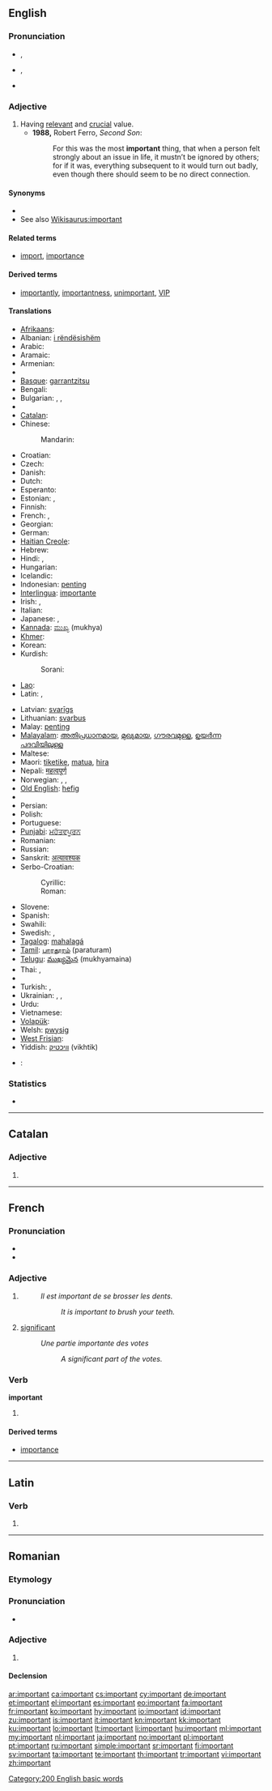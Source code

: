 ==English==

===Pronunciation===
* {{a|UK}} {{IPA|/ɪmˈpɔː.tənt/|/ɪmˈpɔː.tn̩t/}}, {{SAMPA|/Im"pO:t@nt/|2=/Im"pO:tn=t/}}
* {{a|US}} {{IPA|/ɪmˈpɔɹtənt/|/ɪmˈpɔɹʔn̩t/}}, {{SAMPA|/Im"pOrt@nt/|2=/Im"pOrtn=t/}}
* {{audio|en-us-important.ogg|Audio (US)}}

===Adjective===
{{en-adj}}

# Having [[relevant]] and [[crucial]] value.
#* '''1988,''' Robert Ferro, ''Second Son'':
#*: For this was the most '''important''' thing, that when a person felt strongly about an issue in life, it mustn’t be ignored by others; for if it was, everything subsequent to it would turn out badly, even though there should seem to be no direct connection.

====Synonyms====
* {{l|en|weighty}}
* See also [[Wikisaurus:important]]

====Related terms====
* [[import]], [[importance]]

====Derived terms====
* [[importantly]], [[importantness]], [[unimportant]], [[VIP]]

====Translations====
{{trans-top|having relevant and crucial value}}
* [[Afrikaans]]: {{t+|af|belangrik|xs=Afrikaans}}
* Albanian: [[i rëndësishëm]]
* Arabic: {{t|ar|مهم|tr=muhim}}
* Aramaic: {{tø|arc|חסינא|m|tr=ħasīna|sc=Hebr}}
* Armenian: {{t|hy|կարեւոր|tr=karewor|sc=Armn}}
* {{trreq|ban}}
* [[Basque]]: [[garrantzitsu]]
* Bengali: {{t|bn|গুরুত্বপূর্ণ|tr=guruttopurno|sc=Beng}}
* Bulgarian: {{t+|bg|важен|m|tr=važen}}, {{t+|bg|важна|f|tr=važna}}, {{t+|bg|важно|n|tr=važno}}
* {{trreq|my}}
* [[Catalan]]: {{t+|ca|important}}
* Chinese:
*: Mandarin: {{t-|cmn|重要|tr=zhòngyào|sc=Hani}}
* Croatian: {{t-|hr|važan}}
* Czech: {{t+|cs|důležitý|m}}
* Danish: {{t|da|vigtig}}
* Dutch: {{t+|nl|belangrijk}}
* Esperanto: {{t-|eo|grava|xs=Esperanto}}
* Estonian: {{t-|et|tähtis}}, {{t-|et|oluline}}
* Finnish: {{t+|fi|tärkeä}}
* French: {{t+|fr|important|m}}, {{t+|fr|importante|f}}
* Georgian: {{t-|ka|მნიშვნელოვანი|tr=mnišvnelovani|sc=Geor|xs=Georgian}}
* German: {{t+|de|wichtig}}
* [[Haitian Creole]]: {{tø|ht|enpòtan}}
* Hebrew: {{t-|he|חשוב|tr=khashúv}}
* Hindi: {{t|hi|महत्वपूर्ण|tr=mahatvapūrṇ|xs=Hindi}}, {{t|hi|अहम|tr=aham|sc=Deva}}
* Hungarian: {{t+|hu|fontos}}
* Icelandic: {{t+|is|mikilvægur|m}}
* Indonesian: [[penting]]
* [[Interlingua]]: [[importante]]
* Irish: {{t|ga|tábhachtach}}, {{t|ga|mórluachach}}
* Italian: {{t+|it|importante}}
* Japanese: {{t|ja|重要|tr=じゅうような, jūyō-na|alt=重要な}}, {{t|ja|大切|tr=たいせつな, taisetsu-na|alt=大切な}}
* [[Kannada]]: [[ಮುಖ್ಯ]] (mukhya)
* [[Khmer]]: {{t|km|សំខាន់|tr=somkən|sc=Khmr}}
* Korean: {{t|ko|중요한|tr=jungyohan|sc=Hang}}
* Kurdish:
*: Sorani: {{t|ku|گرنگ|tr=gring|sc=ku-Arab}}
* [[Lao]]: {{t-|lo|ສຳຄັນ|tr=sam-khan|sc=Laoo|xs=Lao}}
* Latin: {{t+|la|gravis}}, {{t|la|magnus}}
{{trans-mid}}
* Latvian: [[svarīgs]]
* Lithuanian: [[svarbus]]
* Malay: [[penting]]
* [[Malayalam]]: [[അതിപ്രധാനമായ]], [[മുഖ്യമായ]], [[ഗൗരവമുള്ള]], [[ഉയര്‍ന്ന പദവിയിലുള്ള]]
* Maltese: {{t-|mt|importanti|xs=Maltese}}
* Maori: [[tiketike]], [[matua]], [[hira]]
* Nepali: [[महत्वपूर्ण]]
* Norwegian: {{t|no|alvorlig}}, {{t|no|betydelig}}, {{t|no|viktig}}
* [[Old English]]: [[hefig]]
* {{trreq|or}}
* Persian: {{t|fa|مهم|tr=mohem||alt=مُهِمّ|sc=fa-Arab}}
* Polish: {{t|pl|ważny|m}}
* Portuguese: {{t+|pt|importante}}
* [[Punjabi]]: [[ਮਹੱਤਵਪੂਰਨ]]
* Romanian: {{t-|ro|important}}
* Russian: {{t+|ru|важный|tr=vážnyj}}
* Sanskrit: [[अत्यावश्यक]]
* Serbo-Croatian:
*: Cyrillic: {{t|sh|важан|sc=Cyrl}}
*: Roman: {{t|sh|važan}}
* Slovene: {{t-|sl|pomemben}}
* Spanish: {{t+|es|importante}}
* Swahili: {{t+|sw|maarufu|xs=Swahili}}
* Swedish: {{t+|sv|viktig}}, {{t+|sv|betydelsefull}}
* [[Tagalog]]: [[mahalagá]]
* [[Tamil]]: [[பாரதூரம்]] (paraturam)
* [[Telugu]]: [[ముఖ్యమైన]] (mukhyamaina)
* Thai: {{t|th|สำคัญ|tr=săm-kan}}, {{t|th|เอ้|tr=ây}}
* {{trreq|bo}}
* Turkish: {{t+|tr|önemli}}, {{t+|tr|mühim}}
* Ukrainian: {{t-|uk|важливий|tr=važlývyj|xs=Ukrainian}}, {{t-|uk|значний|tr=značnýj|xs=Ukrainian}}, {{t-|uk|важний|tr=važnýj|xs=Ukrainian}}
* Urdu: {{t|ur|اہم|tr=aham|sc=ur-Arab}}
* Vietnamese: {{t+|vi|quan trọng|xs=Vietnamese}}
* [[Volapük]]: {{t|vo|veütik}}
* Welsh: [[pwysig]]
* [[West Frisian]]: {{t-|fy|wichtich|xs=West Frisian}}
* Yiddish: [[וויכטיק]] (vikhtik)
{{trans-bottom}}

{{checktrans-top}}
* {{ttbc|bn}}: {{t|bn|দরকারী|tr=dorkārī|sc=Beng|xs=Bengali}}
{{trans-mid}}
{{trans-bottom}}

===Statistics===
* {{rank|glad|hair|ran|572|important|mine|wild|front}}

[[Category:200 English basic words]]

----

==Catalan==

===Adjective===
{{ca-adj|type=mf}}

# {{l|en|important}}

----

==French==

===Pronunciation===
* {{audio|Fr-important.ogg|audio}}
* {{IPA|/ɛ̃.pɔʁ.tɑ̃/|lang=fr}}

===Adjective===
{{fr-adj}}

# {{l|en|important}}
#: ''Il est important de se brosser les dents.''
#:: ''It is important to brush your teeth.''
# [[significant]]
#: ''Une partie importante des votes''
#:: ''A significant part of the votes.''

===Verb===
'''important'''

# {{present participle of|[[importer]]|lang=fr}}

====Derived terms====
* [[importance]]

----

==Latin==

===Verb===
{{la-verb-form|important}}

# {{conjugation of|importo|importō|3|p|pres|act|ind|lang=la}}

----

==Romanian==

===Etymology===
{{etyl|fr|ro}} {{term|important|lang=fr}}

===Pronunciation===
* {{IPA|[im.porˈtant]|lang=ro}}

===Adjective===
{{ro-adj|4}}

# {{l|en|important}}

====Declension====
{{ro-adj-4|mpl=importanți}}

[[ar:important]]
[[ca:important]]
[[cs:important]]
[[cy:important]]
[[de:important]]
[[et:important]]
[[el:important]]
[[es:important]]
[[eo:important]]
[[fa:important]]
[[fr:important]]
[[ko:important]]
[[hy:important]]
[[io:important]]
[[id:important]]
[[zu:important]]
[[is:important]]
[[it:important]]
[[kn:important]]
[[kk:important]]
[[ku:important]]
[[lo:important]]
[[lt:important]]
[[li:important]]
[[hu:important]]
[[ml:important]]
[[my:important]]
[[nl:important]]
[[ja:important]]
[[no:important]]
[[pl:important]]
[[pt:important]]
[[ru:important]]
[[simple:important]]
[[sr:important]]
[[fi:important]]
[[sv:important]]
[[ta:important]]
[[te:important]]
[[th:important]]
[[tr:important]]
[[vi:important]]
[[zh:important]]